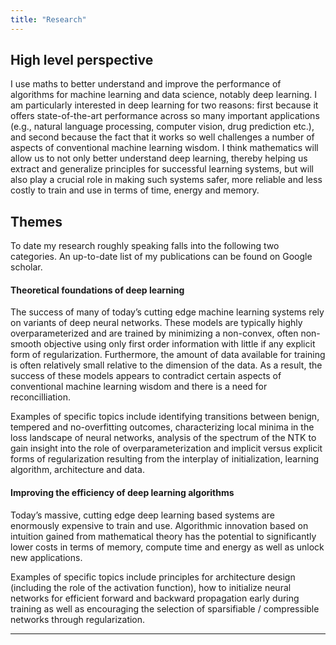 ```yaml
---
title: "Research"
---
```


## High level perspective

I use maths to better understand and improve the performance of algorithms for machine learning and data science, notably deep learning. I am particularly interested in deep learning for two reasons: first because it offers state-of-the-art performance across so many important applications (e.g., natural language processing, computer vision, drug prediction etc.), and second because the fact that it works so well challenges a number of aspects of conventional machine learning wisdom. I think mathematics will allow us to not only better understand deep learning, thereby helping us extract and generalize principles for successful learning systems, but will also play a crucial role in making such systems safer, more reliable and less costly to train and use in terms of time, energy and memory.


## Themes

To date my research roughly speaking falls into the following two categories. An up-to-date list of my publications can be found on Google scholar.

#### Theoretical foundations of deep learning

The success of many of today's cutting edge machine learning systems rely on variants of deep neural networks. These models are typically highly overparameterized and are trained by minimizing a non-convex,  often non-smooth objective using only first order information with little if any explicit form of regularization. Furthermore, the amount of data available for training is often relatively small relative to the dimension of the data. As a result, the success of these models appears to contradict certain aspects of conventional machine learning wisdom and there is a need for reconcilliation.

Examples of specific topics include identifying transitions between benign, tempered and no-overfitting outcomes, characterizing local minima in the loss landscape of neural networks, analysis of the spectrum of the NTK to gain insight into the role of overparameterization and implicit versus explicit forms of regularization resulting from the interplay of initialization, learning algorithm, architecture and data. 


#### Improving the efficiency of deep learning algorithms

Today's massive, cutting edge deep learning based systems are enormously expensive to train and use. Algorithmic innovation based on intuition gained from mathematical theory has the potential to significantly lower costs in terms of memory, compute time and energy as well as unlock new applications. 

Examples of specific topics include principles for architecture design (including the role of the activation function), how to initialize neural networks for efficient forward and backward propagation early during training as well as encouraging the selection of sparsifiable / compressible networks through regularization.

------------------------------------------------------------------------
